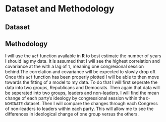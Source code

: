 # Dataset and Methodology

## Dataset



## Methodology

I will use the `acf` function available in **R** to best estimate the number of years I should lag my data. It is assumed that I will see the highest correlation and covariance at the with a lag of `1`, meaning one congresional session behind.The correlation and covariance will be expected to slowly drop off. Once this `acf` function has been properly plotted I will be able to then move towards the fitting of a model to my data. To do that I will first seperate the data into two groups, Republicans and Democrats. Then again that data will be seperated into two groups, leaders and non-leaders. I will find the mean change of each party's ideology by congressional session within the `D-NOMINATE` dataset. Then I will compare the changes through each Congress of non-leaders to leaders within each party. This will allow me to see the differences in ideological change of one group versus the others.


